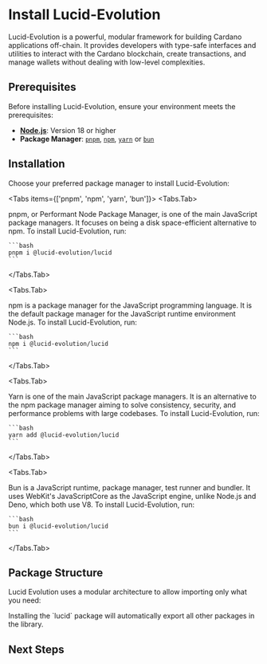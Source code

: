 
# Install Lucid-Evolution

Lucid-Evolution is a powerful, modular framework for building Cardano applications off-chain. It provides developers with type-safe interfaces and utilities to interact with the Cardano blockchain, create transactions, and manage wallets without dealing with low-level complexities.

## Prerequisites

Before installing Lucid-Evolution, ensure your environment meets the prerequisites:

- [**Node.js**](https://nodejs.org/): Version 18 or higher
- **Package Manager**: [`pnpm`](https://pnpm.io/), [`npm`](https://www.npmjs.com/), [`yarn`](https://classic.yarnpkg.com/) or [`bun`](https://bun.sh/)

## Installation

Choose your preferred package manager to install Lucid-Evolution:

<Tabs items={['pnpm', 'npm', 'yarn', 'bun']}>
  <Tabs.Tab>
    <div className="text-sm">
      pnpm, or Performant Node Package Manager, is one of the main JavaScript package managers. It focuses on being a disk space-efficient alternative to npm. To install Lucid-Evolution, run:
    </div>
  
    ```bash
    pnpm i @lucid-evolution/lucid
    ```
  </Tabs.Tab>

  <Tabs.Tab>
    <div className="text-sm">
      npm is a package manager for the JavaScript programming language. It is the default package manager for the JavaScript runtime environment Node.js. To install Lucid-Evolution, run:
    </div>
  
    ```bash
    npm i @lucid-evolution/lucid
    ```
  </Tabs.Tab>

  <Tabs.Tab>
    <div className="text-sm">
      Yarn is one of the main JavaScript package managers. It is an alternative to the npm package manager aiming to solve consistency, security, and performance problems with large codebases. To install Lucid-Evolution, run:
    </div>
  
    ```bash
    yarn add @lucid-evolution/lucid
    ```
  </Tabs.Tab>

  <Tabs.Tab>
    <div className="text-sm">
      Bun is a JavaScript runtime, package manager, test runner and bundler. It uses WebKit's JavaScriptCore as the JavaScript engine, unlike Node.js and Deno, which both use V8. To install Lucid-Evolution, run:
    </div>
  
    ```bash
    bun i @lucid-evolution/lucid
    ```
  </Tabs.Tab>
</Tabs>

## Package Structure

Lucid Evolution uses a modular architecture to allow importing only what you need:

<FileTree>
  <FileTree.Folder name="lucid-evolution" defaultOpen>
    <FileTree.Folder name="packages" defaultOpen>
      <FileTree.File name="lucid-evolution/lucid ⇀ Main package for Lucid Evolution" />
      <FileTree.File name="lucid-evolution/bip39 ⇀ Package for BIP-39 mnemonic code" />
      <FileTree.File name="lucid-evolution/core-types ⇀ Core types used across Lucid Evolution packages" />
      <FileTree.File name="lucid-evolution/core-utils ⇀ Core utilities used across Lucid Evolution packages" />
      <FileTree.File name="lucid-evolution/crc8 ⇀ Package for CRC8 calculation" />
      <FileTree.File name="lucid-evolution/plutus ⇀ Package for Plutus integration" />
      <FileTree.File name="lucid-evolution/provider ⇀ Package for providing data " />
      <FileTree.File name="lucid-evolution/sign_data ⇀ Package for signing data" />
      <FileTree.File name="lucid-evolution/utils ⇀ Utility functions for Lucid Evolution" />
      <FileTree.File name="lucid-evolution/wallet ⇀ Wallet package for Lucid Evolution" />
    </FileTree.Folder>
  </FileTree.Folder>
</FileTree>

<Callout type="info">
  Installing the `lucid` package will automatically export all other packages in the library.
</Callout>

## Next Steps

<Cards>
  <Cards.Card
    icon="📕"
    title="Documentation"
    href="/documentation/about"
  />
  <Cards.Card
    icon="🔍"
    title="Under the hood"
    href="/documentation/under-the-hood"
  />
</Cards>
